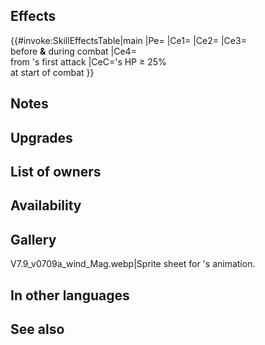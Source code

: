 {{Weapon Infobox
|tagid=SID_魔器・恍惚の花
|intID=3777
|image=wep_mg184
|exclusive=0
|weaponType=Blue Tome
|cost=300
|might=14
|range=2
|cooldown=-1
|effect=Accelerates Special trigger (cooldown count-1). At start of combat, if unit's HP ≥ 25%, grants Atk/Spd/Def/Res+5 to unit, unit makes a guaranteed follow-up attack, deals damage = 15% of unit's Atk (including when dealing damage with a Special triggered before combat), and reduces damage from foe's first attack by 30% during combat.
|required=Thoron;Shine
|refinePaths=default
|refineSP=350
|refineMedals=500
|refineStones=200
|properties=arcane,random_owner
}}
==Effects==
{{#invoke:SkillEffectsTable|main
|Pe={{Eft|Accelerates Special}}
|Ce1={{Eft|Temporary buffs|Atk/Spd/Def/Res|5}}
|Ce2={{Eft|Guaranteed Follow-Ups}}
|Ce3={{Eft|Damage Boost|15% of {{Tgt|Unit}}'s Atk}}<br>before '''&''' during combat
|Ce4={{Eft|Damage Reduction|30%}}<br>from {{Tgt|Foe}}'s first attack
|CeC={{Tgt|Unit}}'s HP ≥ 25%<br>at start of combat
}}
==Notes==
{{Temporary buffs}}
{{Guaranteed follow-up interaction}}
{{AtkDamageBoost}}
{{DamagePercentageReduction}}
==Upgrades==
{{Weapon Upgrade List}}
==List of owners==
{{Skill Hero List}}
{{NoInheritHeroes}}
==Availability==
{{PassiveFocusList}}
{{PassiveDistributionList}}
{{PassiveCombatManualList}}
==Gallery==
<gallery>
V7.9_v0709a_wind_Mag.webp|Sprite sheet for {{PAGENAME}}'s animation.
</gallery>
==In other languages==
{{OtherLanguages
|japanese=魔器・恍惚の花
|german=Arkane Euphorie
|spanishEU=Euforia arcana
|spanishLA=Euforia arcana
|french=Euphorie arcane
|italian=Euforia arcana
|chineseTW=魔器・陶醉之花
|portuguese=Euforia arcana
}}
==See also==
{{See also skills|cond=Description LIKE '%deals damage =%of unit_s Atk%including when dealing damage%' AND Exclusive='1'}}
{{Weapons Navbox}}
